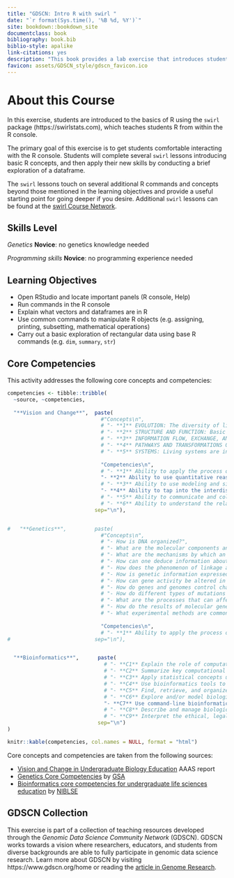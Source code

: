 ```yaml
---
title: "GDSCN: Intro R with swirl "
date: "`r format(Sys.time(), '%B %d, %Y')`"
site: bookdown::bookdown_site
documentclass: book
bibliography: book.bib
biblio-style: apalike
link-citations: yes
description: "This book provides a lab exercise that introduces students to the basics of R programming."
favicon: assets/GDSCN_style/gdscn_favicon.ico
---
```


# About this Course {-}

In this exercise, students are introduced to the basics of R using the `swirl` package (https://swirlstats.com), which teaches students R from within the R console.

The primary goal of this exercise is to get students comfortable interacting with the R console.  Students will complete several `swirl` lessons introducing basic R concepts, and then apply their new skills by conducting a brief exploration of a dataframe.

The `swirl` lessons touch on several additional R commands and concepts beyond those mentioned in the learning objectives and provide a useful starting point for going deeper if you desire.  Additional `swirl` lessons can be found at the [swirl Course Network](http://swirlstats.com/scn/).

## Skills Level {-} 

::: {.notice}
_Genetics_
**Novice**: no genetics knowledge needed

_Programming skills_
**Novice**: no programming experience needed
:::

## Learning Objectives {-}

- Open RStudio and locate important panels (R console, Help)
- Run commands in the R console
- Explain what vectors and dataframes are in R
- Use common commands to manipulate R objects (e.g. assigning, printing, subsetting, mathematical operations)
- Carry out a basic exploration of rectangular data using base R commands (e.g. `dim`, `summary`, `str`)

## Core Competencies {-}

This activity addresses the following core concepts and competencies:

```r
competencies <- tibble::tribble(
  ~source, ~competencies,
  
  "**Vision and Change**",  paste(
                              #"Concepts\n",
                              # "- **1** EVOLUTION: The diversity of life evolved over time by processes of mutation, selection, and genetic change",
                              # "- **2** STRUCTURE AND FUNCTION: Basic units of structure define the function of all living things",
                              # "- **3** INFORMATION FLOW, EXCHANGE, AND STORAGE: The growth and behavior of organisms are activated through the expression of genetic information in context",
                              # "- **4** PATHWAYS AND TRANSFORMATIONS OF ENERGY AND MATTER: Biological systems grow and change by processes based upon chemical transformation pathways and are governed by the laws of thermodynamics",
                              # "- **5** SYSTEMS: Living systems are interconnected and interacting.",
                              
                              "Competencies\n",
                              # "- **1** Ability to apply the process of science",
                              "- **2** Ability to use quantitative reasoning",
                              # "- **3** Ability to use modeling and simulation",
                              "- **4** Ability to tap into the interdisciplinary nature of science",
                              # "- **5** Ability to communicate and collaborate with other disciplines",
                              # "- **6** Ability to understand the relationship between science and society",
                            sep="\n"),


#   "**Genetics**",         paste(
                              #"Concepts\n",
                              # "- How is DNA organized?",
                              # "- What are the molecular components and mechanisms necessary to preserve and duplicate an organism’s genome?",
                              # "- What are the mechanisms by which an organism’s genome is passed on to the next generation?",
                              # "- How can one deduce information about genes, alleles, and gene functions from analysis of genetic crosses and patterns of inheritance?",
                              # "- How does the phenomenon of linkage affect the assortment of alleles during meiosis?",
                              # "- How is genetic information expressed so it affects an organism’s structure and function?",
                              # "- How can gene activity be altered in the absence of DNA changes?",
                              # "- How do genes and genomes control changes in an organism’s structure and function throughout its life cycle?",
                              # "- How do different types of mutations affect genes and the corresponding mRNAs and proteins?",
                              # "- What are the processes that can affect the frequency of genotypes and phenotypes in a population over time?",
                              # "- How do the results of molecular genetic studies in model organisms help us understand aspects of human genetics and genetic diseases?",
                              # "- What experimental methods are commonly used to analyze gene structure, gene expression, gene function, and genetic variants?",
                              
                              "Competencies\n",
                              # "- **1** Ability to apply the process of science",
#                           sep="\n"),


  "**Bioinformatics**",      paste(
                               # "- **C1** Explain the role of computation and data mining in addressing hypothesis-driven and hypothesis-generating questions within the life sciences",
                               # "- **C2** Summarize key computational concepts, such as algorithms and relational databases, and their applications in the life sciences",
                               # "- **C3** Apply statistical concepts used in bioinformatics",
                               # "- **C4** Use bioinformatics tools to examine complex biological problems in evolution, information flow, and other important areas of biology",
                               # "- **C5** Find, retrieve, and organize various types of biological data",
                               # "- **C6** Explore and/or model biological interactions, networks and data integration using bioinformatics",
                               "- **C7** Use command-line bioinformatics tools and write simple computer scripts",
                               # "- **C8** Describe and manage biological data types, structure, and reproducibility",
                               # "- **C9** Interpret the ethical, legal, medical, and social implications of biological data",
                             sep="\n")
)

knitr::kable(competencies, col.names = NULL, format = "html")
```

Core concepts and competencies are taken from the following sources:

  - [Vision and Change in Undergraduate Biology Education](https://visionandchange.org/) AAAS report
  - [Genetics Core Competencies](https://genetics-gsa.org/education/genetics-learning-framework/) by [GSA](https://genetics-gsa.org/)
  - [Bioinformatics core competencies for undergraduate life sciences education](https://doi.org/10.1371/journal.pone.0196878) by [NIBLSE](https://qubeshub.org/community/groups/niblse)

## GDSCN Collection {-}

This exercise is part of a collection of teaching resources developed through the *Genomic Data Science Community Network* (GDSCN). GDSCN works towards a vision where researchers, educators, and students from diverse backgrounds are able to fully participate in genomic data science research.  Learn more about GDSCN by visiting https://www.gdscn.org/home or reading the [article in Genome Research](https://doi.org/10.1101/gr.276496.121).

